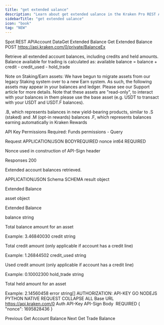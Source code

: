 ```yaml
---
title: "get extended ualance"
description: "Learn about get extended ualance in the Kraken Pro REST API."
sidebarTitle: "get extended ualance"
icon: "book"
tag: "NEW"
---
```

Spot REST APIAccount DataGet Extended Balance
Get Extended Balance
POST
https://api.kraken.com/0/private/BalanceEx

Retrieve all extended account balances, including credits and held amounts. Balance available for trading is calculated as: available balance = balance + credit - credit_used - hold_trade

Note on Staking/Earn assets: We have begun to migrate assets from our legacy Staking system over to a new Earn system. As such, the following assets may appear in your balances and ledger. Please see our Support article for more details. Note that these assets are "read-only", to interact with your balances in them please use the base asset (e.g. USDT to transact with your USDT and USDT.F balances).

.B, which represents balances in new yield-bearing products, similar to .S (staked) and .M (opt-in rewards) balances
.F, which represents balances earning automatically in Kraken Rewards

API Key Permissions Required: Funds permissions - Query

Request​
APPLICATION/JSON
BODYREQUIRED
nonce
int64
REQUIRED

Nonce used in construction of API-Sign header

Responses​
200

Extended account balances retrieved.

APPLICATION/JSON
Schema
SCHEMA
result
object

Extended Balance

asset
object

Extended Balance

balance
string

Total balance amount for an asset

Example: 3.46840030
credit
string

Total credit amount (only applicable if account has a credit line)

Example: 1.26844502
credit_used
string

Used credit amount (only applicable if account has a credit line)

Example: 0.10002300
hold_trade
string

Total held amount for an asset

Example: 2.14560458
error
string[]
AUTHORIZATION: API-KEY
GO
NODEJS
PYTHON
NATIVE
REQUEST
COLLAPSE ALL
Base URL
https://api.kraken.com/0
Auth
API-Key
API-Sign
Body
 REQUIRED
{
  "nonce": 1695828436
}

Previous
Get Account Balance
Next
Get Trade Balance